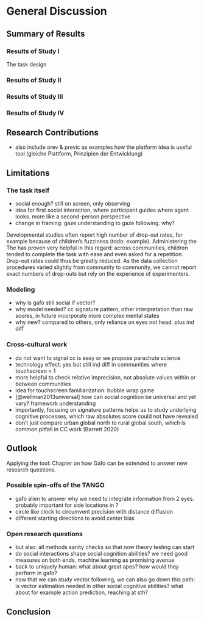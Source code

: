 # General Discussion {#discussion}

## Summary of Results

### Results of Study I {#resultsI}

The task design

### Results of Study II {#resultsII}

### Results of Study III {#resultsIII}

### Results of Study IV {#resultsIV}

## Research Contributions

-   also include orev & previc as examples how the platform idea is useful tool (gleiche Plattform, Prinzipien der Entwicklung)

## Limitations

### The task itself

-   social enough? still on screen, only observing
-   idea for first social interaction, where participant guides where agent looks. more like a second-person perspective
-   change in framing: gaze understanding to gaze following. why?

Developmental studies often report high number of drop-out rates, for example because of children's fuzziness (todo: example). Administering the The \acr{TANGO} has proven very helpful in this regard: across communities, children tended to complete the task with ease and even asked for a repetition. Drop-out rates could thus be greatly reduced. As the data collection procedures varied slightly from community to community, we cannot report exact numbers of drop-outs but rely on the experience of experimenters.

### Modeling

-   why is gafo still social if vector?
-   why model needed? cc signature pattern, other interpretation than raw scores, in future incorporate more complex mental states
-   why new? compared to others, only reliance on eyes not head. plus ind diff

### Cross-cultural work

-   do not want to signal cc is easy or we propose parachute science
-   technology effect: yes but still ind diff in communities where touchscreen = 1
-   more helpful to check relative imprecision, not absolute values within or between communities
-   idea for touchscreen familiarization: bubble wrap game
-   [@wellman2013universal] how can social cognition be universal and yet vary? framework understanding 
-   importantly, focusing on signature patterns helps us to study underlying cognitive processes, which raw absolutes score could not have revealed 
-   don't just compare urban global north to rural global south, which is common pitfall in CC work (Barrett 2020)

## Outlook

Applying the tool: Chapter on how Gafo can be extended to answer new research questions.

### Possible spin-offs of the TANGO

-   gafo alien to answer why we need to integrate information from 2 eyes. probably important for side locations in \acr{TANGO}?
-   circle like clock to circumvent precision with distance diffusion
-   different starting directions to avoid center bias

### Open research questions

-   but also: all methods sanity checks so that now theory testing can start
-   do social interactions shape social cognition abilities? we need good measures on both ends, machine learning as promising avenue
-   back to uniquely human: what about great apes? how would they perform in gafo?
-   now that we can study vector following, we can also go down this path: is vector estimation needed in other social cognitive abilities? what about for example action prediction, reaching at sth?

## Conclusion
